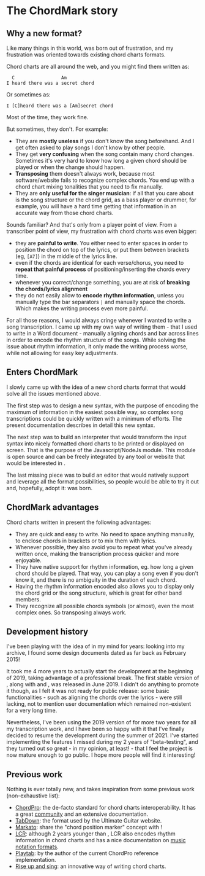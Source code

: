 
# The ChordMark story

## Why a new format?

Like many things in this world, <CM/> was born out of frustration, and my frustration was oriented towards existing chord charts formats.

Chord charts are all around the web, and you might find them written as:

```
  C                 Am
I heard there was a secret chord
```

Or sometimes as:

```
I [C]heard there was a [Am]secret chord
```

Most of the time, they work fine.

But sometimes, they don't. For example:

-   They are **mostly useless** if you don't know the song beforehand. And I get often asked to play songs I don't know by other people.
-   They get **very confusing** when the song contain many chord changes. Sometimes it's very hard to know how long a given chord should be played or when the change should happen.
-   **Transposing** them doesn't always work, because most software/website fails to recognize complex chords. You end up with a chord chart mixing tonalities that you need to fix manually.
-   They are **only useful for the singer musician**: if all that you care about is the song structure or the chord grid, as a bass player or drummer, for example, you will have a hard time getting that information in an accurate way from those chord charts.

Sounds familiar? And that's only from a player point of view. From a transcriber point of view, my frustration with chord charts was even bigger:

-   they are **painful to write**. You either need to enter spaces in order to position the chord on top of the lyrics, or put them between brackets (eg, `[A7]`) in the middle of the lyrics line.
-   even if the chords are identical for each verse/chorus, you need to **repeat that painful process** of positioning/inserting the chords every time.
-   whenever you correct/change something, you are at risk of **breaking the chords/lyrics alignment**
-   they do not easily allow to **encode rhythm information**, unless you manually type the bar separators `|` and manually space the chords. Which makes the writing process even more painful.

For all those reasons, I would always cringe whenever I wanted to write a song transcription. 
I came up with my own way of writing them - that I used to write in a Word document - manually aligning chords and bar across lines in order to encode the rhythm structure of the songs.
While solving the issue about rhythm information, it only made the writing process worse, while not allowing for easy key adjustments.

## Enters ChordMark

I slowly came up with the idea of a new chord charts format that would solve all the issues mentioned above.

The first step was to design a new syntax, with the purpose of encoding the maximum of information in the easiest possible way, so complex song transcriptions could be quickly written with a minimum of efforts.
The present documentation describes in detail this new syntax.

The next step was to build an interpreter that would transform the input syntax into nicely formatted chord charts to be printed or displayed on screen.
That is the purpose of the <CM /> Javascript/NodeJs module. 
This module is open source and can be freely integrated by any tool or website that would be interested in <CM />.

The last missing piece was to build an editor that would natively support <CM /> and leverage all the format possibilities, so people would be able to try it out and, hopefully, adopt it: <CCS /> was born.

## ChordMark advantages

Chord charts written in <CM /> present the following advantages:

-   They are quick and easy to write. No need to space anything manually, to enclose chords in brackets or to mix them with lyrics.
-   Whenever possible, they also avoid you to repeat what you've already written once, making the transcription process quicker and more enjoyable.
-   They have native support for rhythm information, eg. how long a given chord should be played. That way, you can play a song even if you don't know it, and there is no ambiguity in the duration of each chord.
-   Having the rhythm information encoded also allows you to display only the chord grid or the song structure, which is great for other band members.
-   They recognize all possible chords symbols (or almost), even the most complex ones. So transposing always work.

## Development history

I've been playing with the idea of <CM /> in my mind for years: looking into my archive, I found some design documents dated as far back as February 2015!

It took me 4 more years to actually start the development at the beginning of 2019, taking advantage of a professional break. 
The first stable version of <CM/>, along with <CCS /> and <CS />, was released in June 2019.
I didn't do anything to promote it though, as I felt it was not ready for public release:
some basic functionalities - such as aligning the chords over the lyrics - were still lacking, not to mention user documentation which remained non-existent for a very long time.

Nevertheless, I've been using the 2019 version of <CM/> for more two years for all my transcription work, and I have been so happy with it that I've finally decided to resume the development during the summer of 2021.
I've started implementing the features I missed during my 2 years of "beta-testing", and they turned out so great - in my opinion, at least! - that I feel the project is now mature enough to go public.
I hope more people will find it interesting!

## Previous work

Nothing is ever totally new, and <CM/> takes inspiration from some previous work (non-exhaustive list):

-   [ChordPro](https://www.chordpro.org/): the de-facto standard for chord charts interoperability. It has a great [community](https://groups.io/g/ChordPro/topics) and an extensive documentation. 
-   [TabDown](https://github.com/ultimate-guitar/Tabdown): the format used by the Ultimate Guitar website.
-   [Markato](https://markato.studio/): share the "chord position marker" concept with <CM />!
-   [LCR](https://lcr4songs.readthedocs.io/en/latest/): although 2 years younger than <CM />, LCR also encodes rhythm information in chord charts and has a nice documentation on [music notation formats](https://lcr4songs.readthedocs.io/en/latest/lcr/time-in-music-notation/).
-   [Playtab](https://www.vromans.org/johan/software/sw_playtab.html): by the author of the current ChordPro reference implementation.
-   [Rise up and sing](https://www.riseupandsing.org/songbooks/rise-up-singing/content/song-layout): an innovative way of writing chord charts.
